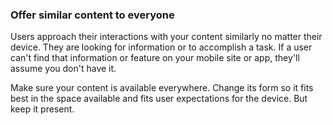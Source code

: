 ### Offer similar content to everyone

Users approach their interactions with your content similarly no matter their device.
They are looking for information or to accomplish a task.
If a user can't find that information or feature on your mobile site or app,
they'll assume you don't have it.

Make sure your content is available everywhere.
Change its form so it fits best in the space available
and fits user expectations for the device.
But keep it present.
